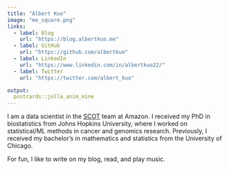 ```yaml
---
title: "Albert Kuo"
image: "me_square.png"
links:
  - label: Blog
    url: "https://blog.albertkuo.me"
  - label: GitHub
    url: "https://github.com/albertkuo"
  - label: LinkedIn
    url: "https://www.linkedin.com/in/albertkuo22/"
  - label: Twitter
    url: "https://twitter.com/albert_kuo"

output:
  postcards::jolla_anim_mine
---
```


I am a data scientist in the [SCOT](https://www.amazon.science/tag/supply-chain-optimization-technologies) team at Amazon. I received my PhD in biostatistics from Johns Hopkins University, where I worked on statistical/ML methods in cancer and genomics research. Previously, I received my bachelor's in mathematics and statistics from the University of Chicago.

For fun, I like to write on my blog, read, and play music.

<!-- Global site tag (gtag.js) - Google Analytics -->
<!-- Google tag (gtag.js) -->
<script async src="https://www.googletagmanager.com/gtag/js?id=G-77MX3CP5RY"></script>
<script>
  window.dataLayer = window.dataLayer || [];
  function gtag(){dataLayer.push(arguments);}
  gtag('js', new Date());

  gtag('config', 'G-77MX3CP5RY');
</script>
